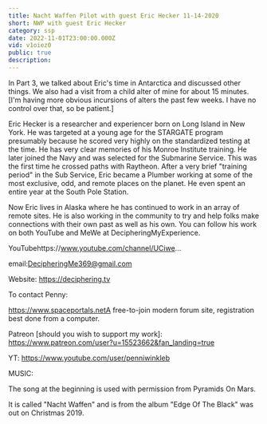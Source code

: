 ```yaml
---
title: Nacht Waffen Pilot with guest Eric Hecker 11-14-2020
short: NWP with guest Eric Hecker
category: ssp
date: 2022-11-01T23:00:00.000Z
vid: v1oiez0
public: true
description:
---
```

In Part 3, we talked about Eric's time in Antarctica and discussed other things. We also had a visit from a child alter of mine for about 15 minutes. [I'm having more obvious incursions of alters the past few weeks. I have no control over that, so be patient.]

Eric Hecker is a researcher and experiencer born on Long Island in New York. He was targeted at a young age for the STARGATE program presumably because he scored very highly on the standardized testing at the time. He has very clear memories of his Monroe Institute training. He later joined the Navy and was selected for the Submarine Service. This was the first time he crossed paths with Raytheon. After a very brief "training period" in the Sub Service, Eric became a Plumber working at some of the most exclusive, odd, and remote places on the planet. He even spent an entire year at the South Pole Station.

Now Eric lives in Alaska where he has continued to work in an array of remote sites. He is also working in the community to try and help folks make connections with their own past as well as his own. You can follow his work on both YouTube and MeWe at DecipheringMyExperience.

YouTubehttps://www.youtube.com/channel/UCiwe...

email:DecipheringMe369@gmail.com

Website: https://deciphering.tv

To contact Penny:

https://www.spaceportals.netA free-to-join modern forum site, registration best done from a computer.

Patreon [should you wish to support my work]: https://www.patreon.com/user?u=15523662&fan_landing=true

YT: https://www.youtube.com/user/penniwinkleb

MUSIC:

The song at the beginning is used with permission from Pyramids On Mars.

It is called "Nacht Waffen" and is from the album "Edge Of The Black" was out on Christmas 2019.
